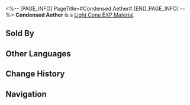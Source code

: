 <%-- [PAGE_INFO]
PageTitle=#Condensed Aether#
[END_PAGE_INFO] --%>
{{Item Infobox
|id          = 222
|image       = Item Condensed Aether.png{{subst:void|<!--$UPLOAD:<<SpriteOutput/ItemFigures/222.png>-<Item Condensed Aether.png>-<Item Icons>>-->}}
|type        = Light Cone EXP Material
|invCategory = Upgrade Materials
|rarity      = 3
|effect      = 
|description = Enhancement material for Light Cones, provides 2000 Light Cone EXP.
|source1     = [[Calyx (Golden): Bud of Aether (undefined)]]
|source2     = [[Embers Exchange]]
}}
{{Description|A can of Aether refined through special techniques.<br /><br />''"Handle with care, do not drop or place pressure upon it. If damages and leaks occur, please refer to chapter II of the ''Leak Disaster Response Manual'' for emergency response."''}}
'''Condensed Aether''' is a [[Light Cone EXP Material]].

==Sold By==
{{Shop Availability}}

==Other Languages==
{{Other Languages
|en   = Condensed Aether
|zhs  = 凝缩以太
|zht  = 凝縮乙太
|ja   = 濃縮エーテル
|ko   = 응축한 에테르
|es   = Éter condensado
|fr   = Éther condensé
|ru   = Конденсированный эфир
|th   = Condensed Aether
|vi   = Aether Cô Đặc
|de   = Verdichteter Äther
|id   = Condensed Aether
|pt   = Éter Condensado
}}

==Change History==
{{Change History|1.0}}

==Navigation==
{{Upgrade Material Navbox}}